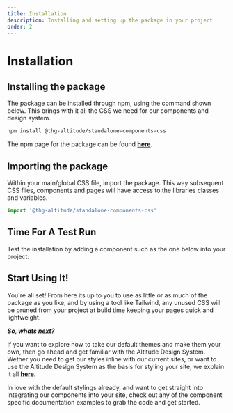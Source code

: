 ```yaml
---
title: Installation
description: Installing and setting up the package in your project
order: 2
---
```



# Installation

## Installing the package

The package can be installed through npm, using the command shown below. This brings with it all the CSS we need for our components and design system.

```bash
npm install @thg-altitude/standalone-components-css
```

The npm page for the package can be found **[here](https://www.npmjs.com/package/@thg-altitude/standalone-components-css)**.

## Importing the package

Within your main/global CSS file, import the package. This way subsequent CSS files, components and pages will have access to the libraries classes and variables.

```js
import '@thg-altitude/standalone-components-css'
```

## Time For A Test Run

Test the installation by adding a component such as the one below into your project:

<ShowComponent filePath="src/components/docs/browser-components/doc-helpers/DemoComponent.html">
  <DemoComponent />
</ShowComponent>

## Start Using It!

You're all set! From here its up to you to use as little or as much of the package as you like, and by using a tool like Tailwind, any unused CSS will be pruned from your project at build time keeping your pages quick and lightweight.

_**So, whats next?**_

If you want to explore how to take our default themes and make them your own, then go ahead and get familiar with the Altitude Design System. Wether you need to get our styles inline with our current sites, or want to use the Altitude Design System as the basis for styling your site, we explain it all **[here](design/principles/)**.

In love with the default stylings already, and want to get straight into integrating our components into your site, check out any of the component specific documentation examples to grab the code and get started.
